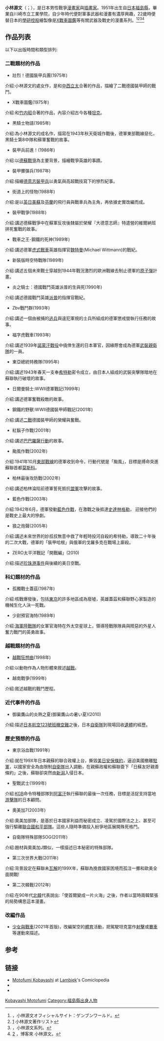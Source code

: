 {{multiple issues|
{{citation style|time=2018-07-31T00:04:00+00:00}}
{{citecheck|time=2018-07-31T00:04:00+00:00}}
{{copyedit|time=2018-07-31T00:04:00+00:00}}
}}
'''小林源文'''（{{lang-ja|こばやし もとふみ}}；{{bd|1951年|1月28日}}），是日本男性戰爭[[漫畫家|漫畫家]]與[[插畫家|插畫家]]。1951年出生自[[日本|日本]][[福島縣|福島縣]]，畢業自川崎市立工業學院，自少年時代便對軍事武器和漫畫有濃厚興趣，22歲時便替日本的[[學研控股|學研控股]]繪製像是[[X戰車圖鑑|X戰車圖鑑]]等有關武器及戰史的漫畫系列。<ref name="test">[http://www.genbun.net/biography.html ] {{Wayback|url=http://www.genbun.net/biography.html |date=20190913213549 }}，小林源文オフィシャルサイト：ゲンブンワールド。</ref><ref name="one">[http://www.genbun.net/bibliography.html] {{Wayback|url=http://www.genbun.net/bibliography.html |date=20201111092455 }}小林源文著作リスト</ref><ref name="two">[http://war.dato.idv.tw/display/series.htm ]{{dead link|date=2017年12月 |bot=InternetArchiveBot |fix-attempted=yes }}，小林源文系列。</ref><ref name="three">[http://search.books.com.tw/exep/prod_search.php?key=%E5%B0%8F%E6%9E%97%E6%BA%90%E6%96%87&f=author] {{Wayback|url=http://search.books.com.tw/exep/prod_search.php?key=%E5%B0%8F%E6%9E%97%E6%BA%90%E6%96%87&f=author |date=20160304104540 }}，博客來 小林源文。</ref>

== 作品列表 ==
以下以出版時間和類型排列:
=== 二戰題材的作品 === 
*壯烈！德國裝甲兵團(1975年)

介紹:小林源文的處女作，是和[[中西立太|中西立太]]合著的作品，描繪了二戰德國裝甲師的戰鬥。

*X戰車圖鑑(1975年)

介紹:和[[竹内昭|竹内昭]]合著的作品，內容介紹古今各種[[坦克|坦克]]。

*黒騎士物語(1985年)

介紹:為小林源文的成名作，描寫在1943年秋天衛城作戰後，德軍東部戰線惡化，黑騎士第8中隊和蘇軍奮戰的故事。

*裝甲兵前進！(1986年)

介紹:以[[德蘇戰爭|德蘇戰爭]]為主要背景，描繪戰爭英雄的事蹟。

*裝甲擲彈兵(1987年)

介紹:描繪[[德意志|德意志]][[裝甲兵|裝甲兵]]以勇氣與高超戰技寫下的慘烈紀事。

*街道上的怪物(1988年)

介紹:是以[[英國|英]][[日本|日]][[美國|美]][[蘇聯|蘇]]及[[芬蘭|芬蘭]]的飛行員與戰車兵為主角，再依據史實改編而成。

*裝甲戰爭(1988年)

介紹:講述德蘇戰爭中在蘇軍反攻後隸屬於榮耀『大德意志師』特遣營的維爾納班拼死奮戰的故事。

*戰車之王-鋼鐵的死神(1989年)

介紹:講述德軍[[虎式戰車|虎式戰車]]英雄指揮官[[魏特曼|魏特曼]](Michael Wittmann)的戰紀。

*新裝版時空特戰隊(1989年)

介紹:講述五個未來戰士穿越到1944年戰況激烈的歐洲戰線去制止德軍的[[原子彈|原子彈]]計畫。

*炎之騎士：德國戰鬥英雄派普的生與死(1990年)

介紹:講述德國戰鬥英雄[[派普|派普]]的指揮官戰紀。

*Zbv戰鬥群(1993年)

介紹:講述一個由被捕的[[逃兵|逃兵]]與違犯軍規的士兵所組成的德軍懲戒營執行任務的故事。

*福字虎戰車(1993年)

介紹:講述1939年[[諾蒙汗戰役|諾蒙汗戰役]]中僥倖生還的日本軍官，因緣際會成為德軍[[武裝親衛隊|武裝親衛隊]]的一員。

*東亞總統特務隊(1995年)

介紹:講述1943年春天一支奉[[希特勒|希特勒]]密令成立，由日本人組成的武裝突擊隊暗地在蘇聯執行破壞的故事。

*日爾曼騎士:WWII德軍戰記(1999年)

介紹:講述德軍奮戰殺敵的故事。

*鋼鐵的野獸:WWII德國裝甲師戰記(2001年)

介紹:講述[[二戰|二戰]]德國裝甲師的榮耀與奮戰。

*紅鬍子作戰(2001年)

介紹:講述[[巴巴羅薩行動|巴巴羅薩行動]]的故事。

*颱風作戰(2002年)

介紹:1941年10月[[東部戰線|東部戰線]]的德軍收到命令，行動代號是「颱風」，目標是搏命突進蘇聯首都[[莫斯科|莫斯科]]。

*柏林最後攻防戰(2002年)

介紹:講述柏林淪陷前德軍誓死抵抗[[盟軍|盟軍]]攻擊的故事。

*藍色作戰(2003年)

介紹:1942年6月，德軍發動[[藍色作戰|藍色作戰]]，在激戰之後抵達[[史達林格勒|史達林格勒]]， 迎接他們的是戰史上最大的慘劇。

*狼之炮聲(2005年)

介紹:講述未來世界的妙叔叔無意中救了年輕時投河自殺的希特勒，導致二十年後的二次大戰，德軍的「裝甲哈根」與俄軍的戈羅多克在戰場上廝殺。

*ZERO太平洋戰記「開戰編」(2010)

介紹:描述[[珍珠港事件|珍珠港事件]]與後續的美日空戰。

=== 科幻題材的作品 === 
*孤獨戰士蓋茲(1987年)

介紹:核戰爆發後，包括[[東京|東京]]的許多地區成為廢墟，英雄蓋茲和蘇聯野心家製造的機械生化人決一死戰。

*少尉預官海特(1989年)

介紹:[[海軍陸戰隊|海軍陸戰隊]]的女軍官海特在外太空星球上，領導陸戰隊隊員與險惡的外星人奮力戰鬥的英勇故事。

=== 越戰題材的作品 === 
*[[越戰狂想曲|越戰狂想曲]](1998年)

介紹:以動物作為人物形體來敘述[[越戰|越戰]]。

*越南戰爭(1999年)

介紹:敘述越戰的戰鬥歷程。

=== 近代事件的作品 === 
*御巢鷹山的炎熱之夏(御巣鷹山の暑い夏)(2010)

介紹:描述[[日本航空123號班機空難|日本航空123號班機空難]]之後，日本[[自衛隊|自衛隊]]到現場回收[[遺體|遺體]]的經歷。

=== 歷史預想的作品 === 
*東京浴血戰(1991年)

介紹:就在199X年日本親蘇的聯合政權上台，撕毀[[美日安保條約|美日安保條約]]，逼迫美國撤離[[駐軍|駐軍]]，以國家安全為由限制[[自衛隊|自衛隊]]出入調動，在親蘇政權和蘇聯簽下「日蘇友好親善條約」之後，蘇聯卻突然由[[新潟县|新潟]]入侵日本。

*聖戰武士(1999年)

介紹:[[KGB|KGB]]命令特種部隊到[[阿富汗|阿富汗]]執行蘇聯的最後一次任務，目標是活捉支持當地[[游擊隊|游擊隊]]的日本顧問。

*奧美加7(2003年)

介紹:奧美加部隊，是基於日本國家利益而秘密成立、凌駕於國際法之上、甚至可強行驅離[[聯合國|聯合國]][[聯合國維持和平部隊|和平部隊]]。這些人隨時準備投入紛爭地區展開殊死格鬥。

*自衛隊特殊部隊SOG(2011年)

介紹:題材與奧美加J類似，一樣描述日本秘密的特殊部隊。

*第三次世界大戰(2011年)

介紹:背景設定在蘇聯未[[蘇聯解體|瓦解]]的199X年，蘇聯為挽救國家困境而孤注一擲和歐美全面開戰!

*第二次韓戰(2012年)

介紹:在90年代[[北韓|北韓]]代表說出:「使首爾變成一片火海」之後，作者以當時兩韓緊張的局勢構思這本漫畫。


===改編作品===

*[[少女與戰車|少女與戰車]](2021年首版)，改編架空的[[體育|體育]]活動，把駕駛坦克當作[[射擊|射擊]]或[[賽車|賽車]]等運動來描述。

==参考==
{{reflist}}

==链接 ==
{{refbegin}}
*[https://web.archive.org/web/20180728101414/https://www.lambiek.net/artists/k/kobayashi_motofumi.htm Motofumi Kobayashi] at [[Lambiek|Lambiek]]'s Comiclopedia
*{{gcdb|type=credit|search=Motofumi+Kobayashi|title=Motofumi Kobayashi}}
*{{comicbookdb|type=creator|id=10038|title=Motofumi Kobayashi}}
{{refend}}

{{Authority control}}
[[Category:日本漫画家|Kobayashi Motofumi]]
[[Category:福島縣出身人物|Category:福島縣出身人物]]